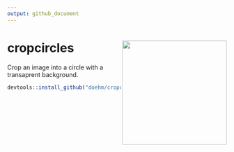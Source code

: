 ```yaml
---
output: github_document
---
```


# cropcircles <img src='dev/images/hex.png' align="right" height="240" />

Crop an image into a circle with a transaprent background.

```r
devtools::install_github("doehm/cropcircles")
```

